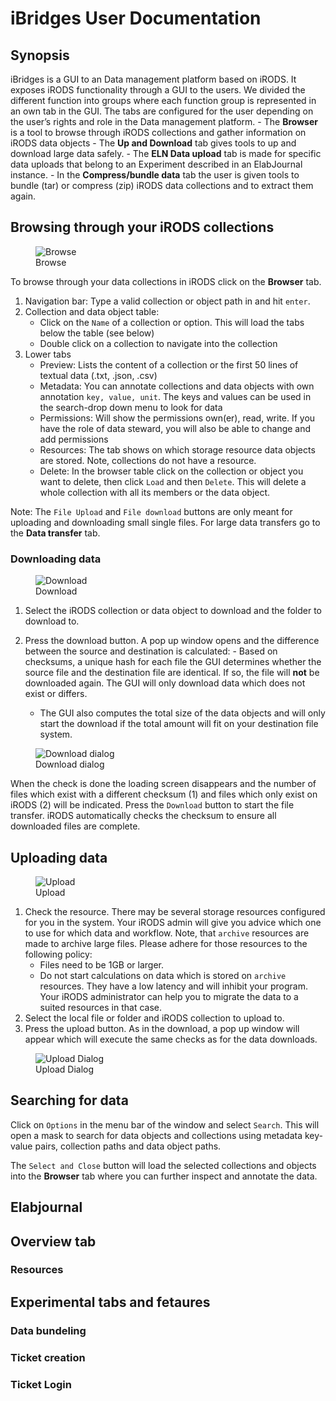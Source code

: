 # iBridges User Documentation
## Synopsis 
iBridges is a GUI to an Data management platform based on iRODS. It exposes iRODS functionality through a GUI to the users. We divided the different function into groups where each function group is represented in an own tab in the GUI. The tabs are configured for the user depending on the user's rights and role in the Data management platform.
- The **Browser** is a tool to browse through iRODS collections and gather information on iRODS data objects
- The **Up and Download** tab gives tools to up and download large data safely.
- The **ELN Data upload** tab is made for specific data uploads that belong to an Experiment described in an ElabJournal instance. 
- In the **Compress/bundle data** tab the user is given tools to bundle (tar) or compress (zip) iRODS data collections and to extract them again.

## Browsing through your iRODS collections

![Browse](../screenshots/browser.png)

To browse through your data collections in iRODS click on the **Browser** tab. 

1. Navigation bar: Type a valid collection or object path in and hit `enter`.
2. Collection and data object table: 
   - Click on the `Name`  of a collection or option. This will load the tabs below the table (see below)
   - Double click on a collection to navigate into the collection
3. Lower tabs
   - Preview: Lists the content of a collection or the first 50 lines  of textual data (.txt, .json, .csv)
   - Metadata: You can annotate collections and data objects with own annotation `key, value, unit`. The keys and values can be used in the search-drop down menu to look for data
   - Permissions: Will show the permissions own(er), read, write. If you have the role of data steward, you will also be able to change and add permissions
   - Resources: The tab shows on which storage resource data objects are stored. Note, collections do not have a resource.
   - Delete: In the browser table click on the collection or object you want to delete, then click `Load` and then `Delete`. This will delete a whole collection with all its members or the data object. 

Note: The `File Upload` and `File download` buttons are only meant for uploading and downloading small single files. For large data transfers go to the **Data transfer** tab.

### Downloading data
![Download](../screenshots/howto_download.png)

 1. Select the iRODS collection or data object to download and the folder
    to download to. 
    
 2. Press the download button. A pop up window opens and the difference between the source and destination is calculated:
						- Based on checksums, a unique hash for each file the GUI determines whether the source file and the destination file are identical. If so, the file will **not** be downloaded again. The GUI will only download data which does not exist or differs.
	- The GUI also computes the total size of the data objects and will only start the download if the total amount will fit on your destination file system. 

![Download dialog](../screenshots/howto_download2.png)

When the  check is done the loading screen disappears and the number of files which exist with a different checksum (1) and files which only exist on iRODS (2) will be indicated. Press the `Download` button to start the file transfer. iRODS automatically checks the checksum to ensure all downloaded files are complete.

## Uploading data

![Upload](../screenshots/howto_upload.png)

 1. Check the resource. There may be several storage resources configured for you in the system. Your iRODS admin will give you advice which one to use for which data and workflow. Note, that `archive` resources are made to archive large files. Please adhere for those resources to the following policy:
	 - Files need to be 1GB or larger. 
	 - Do not start calculations on data which is stored on `archive` resources. They have a low latency and will inhibit your program. Your iRODS administrator can help you to migrate the data to a suited resources in that case. 
 2. Select the local file or folder and iRODS collection to upload to. 
  3. Press the upload button. As in the download, a pop up window will appear which will execute the same checks as for the data downloads.

![Upload Dialog](../screenshots/howto_upload2.png)

## Searching for data

Click on `Options` in the menu bar of the window and select `Search`. This will open a mask to search for  data objects and collections using metadata key-value pairs, collection paths and data object paths. 

The `Select and Close` button will load the selected collections and objects into the **Browser** tab where you can further inspect and annotate the data.

::: {.callout-note collapse="true"}
## Elabjournal
:::

::: {.callout-note collapse="true"}
## Overview tab
### Resources
:::

::: {.callout-note collapse="true"}
## Experimental tabs and fetaures
### Data bundeling
### Ticket creation
### Ticket Login
:::
